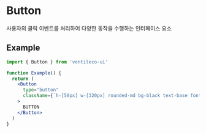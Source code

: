 
<Meta title="COMPONENTS/Button" />

# Button

사용자의 클릭 이벤트를 처리하여 다양한 동작을 수행하는 인터페이스 요소

## Example

```jsx
import { Button } from 'ventileco-ui'

function Example() {
  return (
    <Button
      type="button"
      className={`h-[50px] w-[320px] rounded-md bg-black text-base font-bold text-white transition-all duration-200 ${!isLoading && !disabled && 'hover:opacity-80'}`}
    >
      BUTTON
    </Button>
  )
}
```
